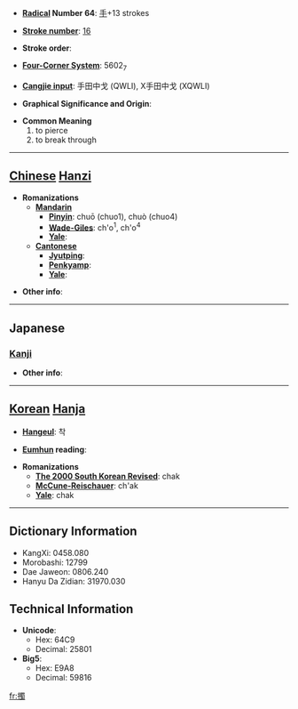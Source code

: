 * '''[[Wiktionary:Chinese radical index| Radical]] Number 64''': [[Wiktionary:Chinese radical index 手|手]]+13 strokes

* '''[[Wiktionary:Chinese total strokes index|Stroke number]]''': [[Wiktionary:Chinese total strokes index 16|16]]

* '''Stroke order''': 

* '''[[Wiktionary:Chinese four corner index|Four-Corner System]]''': 5602<sub>7</sub>

* '''[[Wiktionary:Chinese Cangjie index|Cangjie input]]''': 手田中戈 (QWLI), X手田中戈 (XQWLI)

* '''Graphical Significance and Origin''': 

* '''Common Meaning'''
*#to pierce
*# to break through


----

== [[Chinese]] [[Hanzi]] ==

* '''Romanizations'''
** '''[[Mandarin]]'''
*** '''[[Pinyin]]''': chuō (chuo1), chuò (chuo4)
*** '''[[Wade-Giles]]''': ch'o<sup>1</sup>, ch'o<sup>4</sup>
*** '''[[Yale]]''': 
** '''[[Cantonese]]'''
*** '''[[Jyutping]]''':
*** '''[[Penkyamp]]''': 
*** '''[[Yale]]''': 

* '''Other info''': 

----

==Japanese==
===[[Kanji]]===
{{kanji|on readings=[[さく]] (saku), [[たく]] (taku), [[しょく]] (shoku), [[ぞく]] (zoku)|kun readings=[[さす]] (sasu)}}

* '''Other info''':  

----

== [[Korean]] [[Hanja]] ==

* '''[[Hangeul]]''': 착

* '''[[Eumhun]] reading''': 

* '''Romanizations'''
** '''[[The 2000 South Korean Revised Romanization|The 2000 South Korean Revised]]''': chak
** '''[[McCune-Reischauer]]''': ch'ak
** '''[[Yale]]''': chak

----

== Dictionary Information ==

* KangXi: 0458.080
* Morobashi: 12799
* Dae Jaweon: 0806.240
* Hanyu Da Zidian: 31970.030

== Technical Information ==

* '''Unicode''':
** Hex: 64C9
** Decimal: 25801
* '''Big5''':
** Hex: E9A8
** Decimal: 59816

[[fr:擉]]